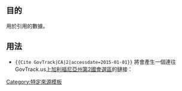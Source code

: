{{Documentation subpage}}
<!-- Categories and interwikis go at the bottom of this page. -->
== 目的==
{{Tl|Cite GovTrack}}用於引用{{URL|GovTrack.us}}的數據。

== 用法==
* <tt><nowiki>{{Cite GovTrack|CA|2|accessdate=2015-01-01}}</nowiki></tt> 將會產生一個連往GovTrack.us上[[加利福尼亞州第2國會選區]]的鏈接：
::{{Cite GovTrack|CA|2|accessdate=2015-01-01}}

<includeonly>
[[Category:特定來源模板]]
</includeonly>